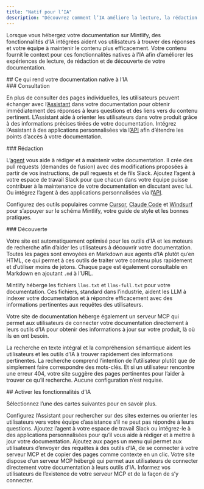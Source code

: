 ```yaml
---
title: "Natif pour l’IA"
description: "Découvrez comment l’IA améliore la lecture, la rédaction et l’exploration de votre documentation"
---
```


Lorsque vous hébergez votre documentation sur Mintlify, des fonctionnalités d’IA intégrées aident vos utilisateurs à trouver des réponses et votre équipe à maintenir le contenu plus efficacement. Votre contenu fournit le context pour ces fonctionnalités natives à l’IA afin d’améliorer les expériences de lecture, de rédaction et de découverte de votre documentation.

<div id="what-makes-your-documentation-ai-native">
  ## Ce qui rend votre documentation native à l’IA
</div>

<div id="reading">
  ### Consultation
</div>

En plus de consulter des pages individuelles, les utilisateurs peuvent échanger avec l’[Assistant](/fr/ai/assistant) dans votre documentation pour obtenir immédiatement des réponses à leurs questions et des liens vers du contenu pertinent. L’Assistant aide à orienter les utilisateurs dans votre produit grâce à des informations précises tirées de votre documentation. Intégrez l’Assistant à des applications personnalisées via l’[API](api-reference/assistant/create-assistant-message) afin d’étendre les points d’accès à votre documentation.

<div id="writing">
  ### Rédaction
</div>

L’[agent](/fr/ai/agent) vous aide à rédiger et à maintenir votre documentation. Il crée des pull requests (demandes de fusion) avec des modifications proposées à partir de vos instructions, de pull requests et de fils Slack. Ajoutez l’agent à votre espace de travail Slack pour que chacun dans votre équipe puisse contribuer à la maintenance de votre documentation en discutant avec lui. Ou intégrez l’agent à des applications personnalisées via l’[API](/fr/api-reference/agent/create-agent-job).

Configurez des outils populaires comme [Cursor](/fr/guides/cursor), [Claude Code](/fr/guides/claude-code) et [Windsurf](/fr/guides/windsurf) pour s’appuyer sur le schéma Mintlify, votre guide de style et les bonnes pratiques.

<div id="discovering">
  ### Découverte
</div>

Votre site est automatiquement optimisé pour les outils d’IA et les moteurs de recherche afin d’aider les utilisateurs à découvrir votre documentation. Toutes les pages sont envoyées en Markdown aux agents d’IA plutôt qu’en HTML, ce qui permet à ces outils de traiter votre contenu plus rapidement et d’utiliser moins de jetons. Chaque page est également consultable en Markdown en ajoutant `.md` à l’URL.

Mintlify héberge les fichiers `llms.txt` et `llms-full.txt` pour votre documentation. Ces fichiers, standard dans l’industrie, aident les LLM à indexer votre documentation et à répondre efficacement avec des informations pertinentes aux requêtes des utilisateurs.

Votre site de documentation héberge également un serveur MCP qui permet aux utilisateurs de connecter votre documentation directement à leurs outils d’IA pour obtenir des informations à jour sur votre produit, là où ils en ont besoin.

La recherche en texte intégral et la compréhension sémantique aident les utilisateurs et les outils d’IA à trouver rapidement des informations pertinentes. La recherche comprend l’intention de l’utilisateur plutôt que de simplement faire correspondre des mots-clés. Et si un utilisateur rencontre une erreur 404, votre site suggère des pages pertinentes pour l’aider à trouver ce qu’il recherche. Aucune configuration n’est requise.

<div id="enable-ai-features">
  ## Activer les fonctionnalités d’IA
</div>

Sélectionnez l’une des cartes suivantes pour en savoir plus.

<CardGroup cols={2}>
  <Card title="Assistant" icon="bot-message-square" href="/fr/ai/assistant">
    Configurez l’Assistant pour rechercher sur des sites externes ou orienter les utilisateurs vers votre équipe d’assistance s’il ne peut pas répondre à leurs questions.
  </Card>

  <Card title="Agent" icon="pen-line" href="/fr/ai/agent">
    Ajoutez l’agent à votre espace de travail Slack ou intégrez-le à des applications personnalisées pour qu’il vous aide à rédiger et à mettre à jour votre documentation.
  </Card>

  <Card title="Menu contextuel" icon="sparkles" href="/fr/ai/contextual-menu">
    Ajoutez aux pages un menu qui permet aux utilisateurs d’envoyer des requêtes à des outils d’IA, de se connecter à votre serveur MCP et de copier des pages comme contexte en un clic.
  </Card>

  <Card title="Intégration MCP" icon="plug" href="/fr/ai/model-context-protocol">
    Votre site dispose d’un serveur MCP hébergé qui permet aux utilisateurs de connecter directement votre documentation à leurs outils d’IA. Informez vos utilisateurs de l’existence de votre serveur MCP et de la façon de s’y connecter.
  </Card>
</CardGroup>